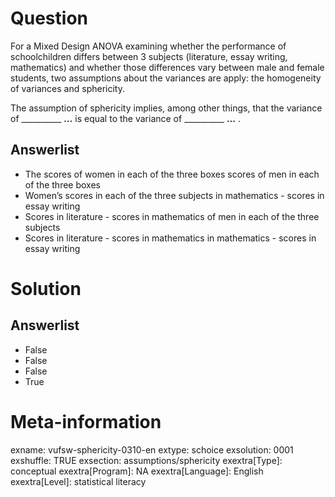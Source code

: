 Question
========
For a Mixed Design ANOVA examining whether the performance of schoolchildren differs between 3 subjects (literature, essay writing, mathematics) and whether those differences vary between male and female students, two assumptions about the variances are apply: the homogeneity of variances and sphericity.  
  
The assumption of sphericity implies, among other things, that the variance of \__________ **...** is equal to the variance of __________ **...** .

Answerlist
----------
* The scores of women in each of the three boxes \The scores of men in each of the three boxes
* Women's scores in each of the three subjects \Scores in mathematics - scores in essay writing
* Scores in literature - scores in mathematics \Scores of men in each of the three subjects
* Scores in literature - scores in mathematics \Scores in mathematics - scores in essay writing

Solution
========

Answerlist
----------
* False
* False
* False
* True

Meta-information
================
exname: vufsw-sphericity-0310-en
extype: schoice
exsolution: 0001
exshuffle: TRUE
exsection: assumptions/sphericity
exextra[Type]: conceptual
exextra[Program]: NA
exextra[Language]: English
exextra[Level]: statistical literacy

